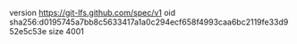 version https://git-lfs.github.com/spec/v1
oid sha256:d0195745a7bb8c5633417a1a0c294ecf658f4993caa6bc2119fe33d952e5c53e
size 4001
